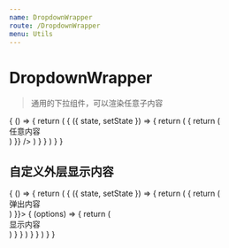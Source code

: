 ```yaml
---
name: DropdownWrapper
route: /DropdownWrapper
menu: Utils
---
```



# DropdownWrapper

> 通用的下拉组件，可以渲染任意子内容

<Props of={DropdownWrapper} />

<Playground>
  {
    () => {
      return (
        <State initial={{}}>
        {
          ({ state, setState }) => {
            return (
              <DropdownWrapper menuTitle="标题" overlay={e => {
                return (
                  <div className="p10" style={{width: 400}}>
                    任意内容
                  </div>
                )
              }} />
            )
          }
        }
        </State>
      )
    }
  }
</Playground>

## 自定义外层显示内容

<Playground>
  {
    () => {
      return (
        <State initial={{}}>
        {
          ({ state, setState }) => {
            return (
              <DropdownWrapper overlay={() => {
                return (
                  <div className="p10" style={{width: 400}}>
                    弹出内容
                  </div>
                )
              }}>
                {
                  (options) => {
                    return (
                      <div>显示内容</div>
                    )
                  }
                }
              </DropdownWrapper>
            )
          }
        }
        </State>
      )
    }
  }
</Playground>
